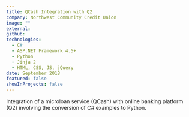 ```yaml
---
title: QCash Integration with Q2
company: Northwest Community Credit Union
image: ""
external:
github:
technologies:
  - C#
  - ASP.NET Framework 4.5+
  - Python
  - Jinja 2
  - HTML, CSS, JS, jQuery
date: September 2018
featured: false
showInProjects: false
---
```


Integration of a microloan service (QCash) with online banking platform (Q2) involving the conversion of C# examples to Python.
